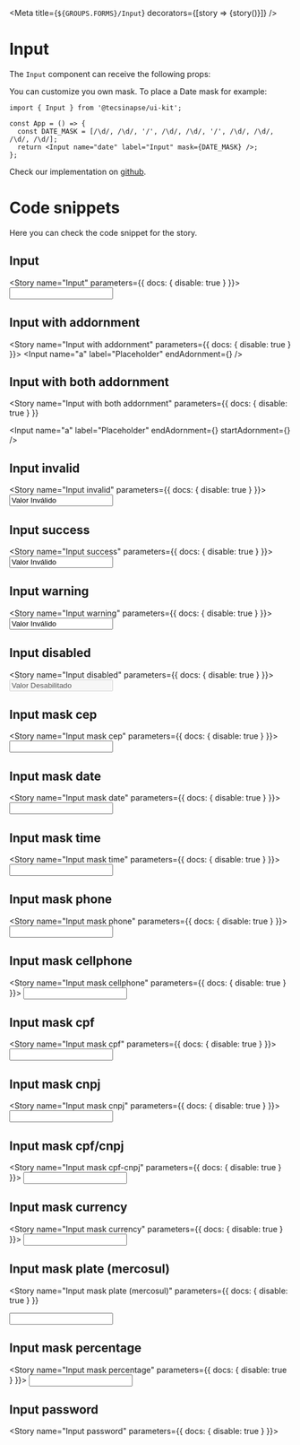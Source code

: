 
<Meta
  title={`${GROUPS.FORMS}/Input`}
  decorators={[story => <DivFlex>{story()}</DivFlex>]}
/>

# Input

The `Input` component can receive the following props:

<Props of={Input} />

You can customize you own mask. To place a Date mask for example:
```
import { Input } from '@tecsinapse/ui-kit';

const App = () => {
  const DATE_MASK = [/\d/, /\d/, '/', /\d/, /\d/, '/', /\d/, /\d/, /\d/, /\d/];
  return <Input name="date" label="Input" mask={DATE_MASK} />;
};
```

Check our implementation on [github](https://github.com/tecsinapse/ui-kit/tree/master/src/Inputs).

# Code snippets

Here you can check the code snippet for the story.

## Input

<Story name="Input" parameters={{ docs: { disable: true } }}>
  <Input name="a" label="Placeholder" />
</Story>

<Source id="forms-input--input" />

## Input with addornment

<Story name="Input with addornment" parameters={{ docs: { disable: true } }}>
  <Input name="a" label="Placeholder" endAdornment={<AccountCircle />} />
</Story>

<Source id="forms-input--input-with-addornment" />

## Input with both addornment

<Story
  name="Input with both addornment"
  parameters={{ docs: { disable: true } }}
>
  <Input
    name="a"
    label="Placeholder"
    endAdornment={<AccountCircle />}
    startAdornment={<AccountCircle />}
  />
</Story>

<Source id="forms-input--input-with-both-addornment" />

## Input invalid

<Story name="Input invalid" parameters={{ docs: { disable: true } }}>
  <Input
    name="a"
    error="Insira um valor entre o mínimo e o máximo"
    value="Valor Inválido"
    label="Placeholder"
  />
</Story>

<Source id="forms-input--input-invalid" />

## Input success

<Story name="Input success" parameters={{ docs: { disable: true } }}>
  <Input success name="a" value="Valor Inválido" label="Placeholder" />
</Story>

<Source id="forms-input--input-success" />

## Input warning

<Story name="Input warning" parameters={{ docs: { disable: true } }}>
  <Input warning name="a" value="Valor Inválido" label="Placeholder" />
</Story>

<Source id="forms-input--input-warning" />

## Input disabled

<Story name="Input disabled" parameters={{ docs: { disable: true } }}>
  <Input name="a" value="Valor Desabilitado" disabled label="Placeholder" />
</Story>

<Source id="forms-input--input-disabled" />

## Input mask cep

<Story name="Input mask cep" parameters={{ docs: { disable: true } }}>
  <Input name="a" label="Placeholder" mask="cep" />
</Story>

<Source id="forms-input--input-mask-cep" />

## Input mask date

<Story name="Input mask date" parameters={{ docs: { disable: true } }}>
  <Input name="a" label="Placeholder" mask="date" />
</Story>

<Source id="forms-input--input-mask-date" />

## Input mask time

<Story name="Input mask time" parameters={{ docs: { disable: true } }}>
  <Input name="a" label="Placeholder" mask="time" />
</Story>

<Source id="forms-input--input-mask-time" />

## Input mask phone

<Story name="Input mask phone" parameters={{ docs: { disable: true } }}>
  <Input name="a" label="Placeholder" mask="phone" />
</Story>

<Source id="forms-input--input-mask-phone" />

## Input mask cellphone

<Story name="Input mask cellphone" parameters={{ docs: { disable: true } }}>
  <Input name="a" label="Placeholder" mask="cellphone" />
</Story>

<Source id="forms-input--input-mask-cellphone" />

## Input mask cpf

<Story name="Input mask cpf" parameters={{ docs: { disable: true } }}>
  <Input name="a" label="Placeholder" mask="cpf" />
</Story>

<Source id="forms-input--input-mask-cpf" />

## Input mask cnpj

<Story name="Input mask cnpj" parameters={{ docs: { disable: true } }}>
  <Input name="a" label="Placeholder" mask="cnpj" />
</Story>

<Source id="forms-input--input-mask-cnpj" />

## Input mask cpf/cnpj

<Story name="Input mask cpf-cnpj" parameters={{ docs: { disable: true } }}>
  <Input name="a" label="Placeholder" mask="cpfcnpj" />
</Story>

<Source id="forms-input--input-mask-cpf-cnpj" />

## Input mask currency

<Story name="Input mask currency" parameters={{ docs: { disable: true } }}>
  <Input name="a" label="Placeholder" mask="currency" />
</Story>

<Source id="forms-input--input-mask-currency" />

## Input mask plate (mercosul)

<Story
  name="Input mask plate (mercosul)"
  parameters={{ docs: { disable: true } }}
>
  <Input name="a" label="Placeholder" mask="plate" />
</Story>

<Source id="forms-input--input-mask-plate-mercosul" />

## Input mask percentage

<Story name="Input mask percentage" parameters={{ docs: { disable: true } }}>
  <Input name="a" label="Placeholder" mask="percentage" />
</Story>

<Source id="forms-input--input-mask-percentage" />

## Input password

<Story name="Input password" parameters={{ docs: { disable: true } }}>
  <Password name="password" label="Password" />
</Story>

<Source id="forms-input--input-password" />
